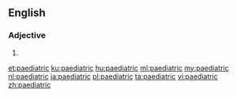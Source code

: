 ==English==

===Adjective===
{{en-adj|-}}

# {{alternative spelling of|pediatric|lang=en}}

[[et:paediatric]]
[[ku:paediatric]]
[[hu:paediatric]]
[[ml:paediatric]]
[[my:paediatric]]
[[nl:paediatric]]
[[ja:paediatric]]
[[pl:paediatric]]
[[ta:paediatric]]
[[vi:paediatric]]
[[zh:paediatric]]